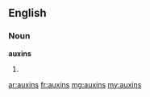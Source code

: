 ==English==

===Noun===
'''auxins'''

# {{plural of|[[auxin]]}}

[[ar:auxins]]
[[fr:auxins]]
[[mg:auxins]]
[[my:auxins]]